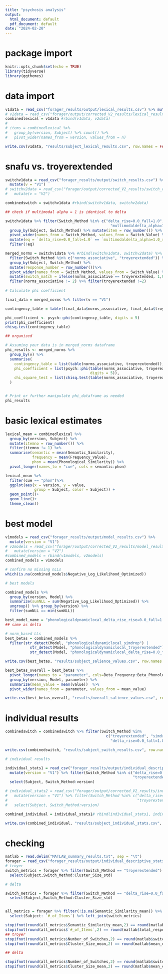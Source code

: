 ```yaml
---
title: "psychosis analysis"
output:
  html_document: default
  pdf_document: default
date: "2024-02-20"
---
```


# package import

```r
knitr::opts_chunk$set(echo = TRUE)
library(tidyverse)
library(ggthemes)
```

# data import

```r
v1data = read_csv("forager_results/output/lexical_results.csv") %>% mutate(version = "V1")
# v2data = read_csv("forager/output/corrected_V2_results/lexical_results.csv") %>% mutate(version = "V2")
combinedlexical = v1data #rbind(v1data, v2data)
# 
# items = combinedlexical %>% 
#   group_by(version, Subject) %>% count() %>%
#   pivot_wider(names_from = version, values_from = n)

write.csv(v1data, "results/subject_lexical_results.csv", row.names = FALSE)

```

# snafu vs. troyerextended

```r
switchv1data = read_csv("forager_results/output/switch_results.csv") %>% 
  mutate(v = "V1")
# switchv2data = read_csv("forager/output/corrected_V2_results/switch_results.csv") %>% 
#   mutate(v = "V2")

combinedswitch = switchv1data #rbind(switchv1data, switchv2data) 

## check if multimodal alpha = 1 is identical to delta 

switchv1data %>% filter(Switch_Method %in% c("delta_rise=0.0_fall=1.0",
                                               "multimodaldelta_alpha=1.0_rise=0.0_fall=1.0")) %>%
  group_by(Subject, Switch_Method) %>% mutate(item = row_number()) %>%
  pivot_wider(names_from = Switch_Method, values_from = Switch_Value) %>%
  mutate(eq = `delta_rise=0.0_fall=1.0` == `multimodaldelta_alpha=1.0_rise=0.0_fall=1.0`) %>%
  filter(!eq)

merged_norms = switchv1data %>% #rbind(switchv1data, switchv2data) %>% 
  filter(Switch_Method %in% c("norms_associative", "troyerextended")) %>% 
  group_by(Subject, Switch_Method) %>%
  mutate(response_number = row_number())%>%
  pivot_wider(names_from = Switch_Method, values_from = Switch_Value) %>%
  mutate(switch_match = ifelse(norms_associative == troyerextended, 1,0)) %>%
  filter(norms_associative != 2) %>% filter(troyerextended !=2)
  
# Calculate phi coefficient

final_data = merged_norms %>% filter(v == "V1")

contingency_table = table(final_data$norms_associative, final_data$troyerextended)

phi_coefficient <- psych::phi(contingency_table, digits = 5)
print(phi_coefficient)
chisq.test(contingency_table)

## organized

# Assuming your data is in merged_norms dataframe
phi_results <- merged_norms %>%
  group_by(v) %>%
  summarise(
    contingency_table = list(table(norms_associative, troyerextended)),
    phi_coefficient = list(psych::phi(table(norms_associative, troyerextended), 
                                      digits = 5)),
    chi_square_test = list(chisq.test(table(norms_associative, troyerextended)))
  )


# Print or further manipulate phi_dataframe as needed
phi_results
```

# basic lexical estimates

```r
lexical_mean = combinedlexical %>% 
  group_by(version, Subject) %>%
  mutate(itemno = row_number()) %>%
  filter(itemno != 1) %>%
  summarise(semantic = mean(Semantic_Similarity),
            frequency = mean(Frequency_Value),
            phon = mean(Phonological_Similarity)) %>%
  pivot_longer(names_to = "cue", cols = semantic:phon)

lexical_mean %>% 
  filter(cue == "phon")%>%
  ggplot(aes(x = version, y = value, 
             group = Subject, color = Subject)) +
  geom_point()+
  geom_line()+
  theme_clean()
```

# best model

```r
v1models = read_csv("forager_results/output/model_results.csv") %>%
  mutate(version = "V1")
# v2models = read_csv("forager/output/corrected_V2_results/model_results.csv") %>%
#   mutate(version = "V2")
#combined_models = rbind(v1models, v2models)
combined_models = v1models

# confirm no missing nLLs
which(is.na(combined_models$Negative_Log_Likelihood_Optimized))

# best models

combined_models %>% 
  group_by(version, Model) %>%
  summarize(sumNLL = sum(Negative_Log_Likelihood_Optimized)) %>%
  ungroup() %>% group_by(version) %>%
  filter(sumNLL == min(sumNLL))

best_model_name = "phonologicaldynamiclocal_delta_rise_rise=0.0_fall=1.0"
## same as delta

# norm_based LLs
best_betas = combined_models %>% 
  filter(str_detect(Model, "phonologicaldynamiclocal_simdrop") | 
           str_detect(Model, "phonologicaldynamiclocal_troyerextended") |
           str_detect(Model, "phonologicaldynamiclocal_delta_rise=0.0_fall=1.0"))

write.csv(best_betas, "results/subject_salience_values.csv", row.names = FALSE)

best_betas_overall = best_betas %>%
  pivot_longer(names_to = "parameter", cols=Beta_Frequency:Beta_Phonological) %>%
  group_by(version, Model, parameter) %>%
  summarize(mean_value = mean(value))  %>%
  pivot_wider(names_from = parameter, values_from = mean_value)

write.csv(best_betas_overall, "results/overall_salience_values.csv", row.names = FALSE)
```

# individual results

```r
combinedswitch = combinedswitch %>% filter(Switch_Method %in% 
                                             c("troyerextended", "simdrop", 
                                               "delta_rise=0.0_fall=1.0"))

write.csv(combinedswitch, "results/subject_switch_results.csv", row.names = FALSE)

# individual results

individual_stats1 = read_csv("forager_results/output/individual_descriptive_stats.csv") %>%
  mutate(version = "V1") %>% filter(Switch_Method %in% c("delta_rise=0.0_fall=1.0", "simdrop",
                                                         "troyerextended")) %>%
  select(Subject, Switch_Method:version)

# individual_stats2 = read_csv("forager/output/corrected_V2_results/individual_descriptive_stats.csv") %>%
#   mutate(version = "V1") %>% filter(Switch_Method %in% c("delta_rise=0.0_fall=1.0", "simdrop",
#                                                          "troyerextended")) %>%
#   select(Subject, Switch_Method:version)

combined_individual = individual_stats1# rbind(individual_stats1, individual_stats2)

write.csv(combined_individual, "results/subject_individual_stats.csv", row.names = FALSE)

```

# checking
```r
matlab = read.delim("MATLAB_summary_results.txt", sep = "\t")
forager = read_csv("forager_results/output/individual_descriptive_stats.csv") 
# troyer
switch_metrics = forager %>% filter(Switch_Method == "troyerextended") %>%
  select(Subject,Switch_Method:Cluster_Size_std)

# delta

switch_metrics = forager %>% filter(Switch_Method == "delta_rise=0.0_fall=1.0") %>%
  select(Subject,Switch_Method:Cluster_Size_std)


all_metrics = forager %>% filter(!is.na(Semantic_Similarity_mean)) %>%
  select(Subject: `#_of_Items`) %>% left_join(switch_metrics)

stopifnot(round(all_metrics$Semantic_Similarity_mean,2) == round(matlab$mean_overall_semantic_sim,2))
stopifnot(round(all_metrics$`#_of_Items`,2) == round(matlab$total_responses,2 ))
## troyer
stopifnot(round(all_metrics$Number_of_Switches,2) == round(matlab$switch_count_troyerF,2 ))
stopifnot(round(all_metrics$Cluster_Size_mean,2) == round(matlab$mean_cluster_size_with_singletons_troyerF,2 ))

## delta

stopifnot(round(all_metrics$Number_of_Switches,2) == round(matlab$switch_count_delta,2 ))
stopifnot(round(all_metrics$Cluster_Size_mean,2) == round(matlab$mean_cluster_size_with_singletons_delta,2 ))



```


<!-- # norms -->

<!-- ```{r} -->
<!-- troyerexnorms = readxl::read_excel("../evaluation_03_22_24/animals_norm_table_20240322.xlsx") %>% -->
<!--   pivot_longer(names_to = "Category", cols = africa:mythological) %>% -->
<!--   rename(Item = value) %>% arrange(Category) %>% filter(!is.na(Item)) %>% -->
<!--   mutate(Item = str_replace_all(Item, "_", " ")) -->

<!-- write.csv(troyerexnorms, file = "../forager_results/data/norms/troyer_extended_lundin_2024_03_22.csv", row.names = FALSE) -->
<!-- ``` -->


<!-- # OLD CODE -->
<!-- ## norms reorg -->

<!-- ```{r} -->
<!-- troyerexnorms = readxl::read_excel("../norm_data_03_05_24/animals_norm_table_20240304.xlsx") %>% -->
<!--   pivot_longer(names_to = "Category", cols = africa:mythological) %>% -->
<!--   rename(Item = value) %>% arrange(Category) %>% filter(!is.na(Item)) %>% -->
<!--   mutate(Item = str_replace_all(Item, "_", " ")) -->

<!-- write.csv(norms, file = "troyer_extended_lundin_2024_03_04.csv", row.names = FALSE) -->

<!-- snafunorms = read_csv("../forager/data/norms/animals_snafu_scheme_vocab.csv") -->
<!-- troyerextended = read_csv("../forager/data/norms/troyer_extended_lundin_2024_03_04.csv") -->

<!-- ``` -->

<!-- ## forager evaluation add -->

<!-- ```{r} -->
<!-- forager_eval = read_csv("../forager/output/nancy_V2_raw_forager_results/evaluation_results.csv") -->

<!-- snafu_items = snafunorms %>% pull(Item) -->
<!-- troyerex_items = troyerextended %>% pull(Item) -->

<!-- forager_eval = forager_eval %>%  -->
<!--   mutate(entryInSNAFU = ifelse(entry %in% snafu_items, 1, 0), -->
<!--          replacementInSNAFU = ifelse(replacement %in% snafu_items, 1, 0), -->
<!--          entryInTroyerEx = ifelse(entry %in% troyerex_items, 1, 0), -->
<!--          replacementInTroyerEx = ifelse(replacement %in% troyerex_items, 1, 0)) -->

<!-- write.csv(forager_eval, file = "files/forager_evaluation_V2.csv", row.names = FALSE) -->
<!-- ``` -->

<!-- ## OLD snafu vs. troyerextended -->

<!-- ```{r} -->
<!-- v1data = read_csv("V1/switch_results.csv") %>% mutate(v = "V1") -->
<!-- v2data = read_csv("V2/switch_results.csv") %>% mutate(v = "V2") -->

<!-- snafu = rbind(v1data, v2data) %>% #v1data %>%  -->
<!--   filter(Switch_Method == "norms_associative") %>% -->
<!--   select(-Switch_Method) %>% -->
<!--   rename(norms_snafu_associative = Switch_Value) %>% -->
<!--   mutate(Fluency_Item = str_replace_all(Fluency_Item, "_", "")) %>% -->
<!--   mutate(Fluency_Item = str_replace_all(Fluency_Item, " ", "")) %>% -->
<!--   filter(Fluency_Item != "mammal") -->

<!-- troyerex_v1 = read.delim("../norm_data_03_05_24/troyer_V1_AKcorrected.txt")%>%  -->
<!--   mutate(version = "V1") -->
<!-- troyerex_v2 = read.delim("../norm_data_03_05_24/troyer_V2_AKcorrected.txt")%>%  -->
<!--   mutate(version = "V2") -->

<!-- troyerex = rbind(troyerex_v1, troyerex_v2) %>% #troyerex_v1 %>% # -->
<!--   select(subject, response, troyer_fluid_switch, troyer_static_switch, version) %>% -->
<!--   mutate(response = str_replace_all(response, "_", "")) %>% -->
<!--   mutate(response = str_replace_all(response, " ", "")) -->

<!-- # write.csv(snafu, file = "snafu.csv", row.names = FALSE) -->
<!-- # write.csv(troyerex, file="troyer.csv", row.names = FALSE) -->

<!-- merged_norms = cbind(snafu, troyerex) %>%  -->
<!--   mutate(response_match = ifelse(Fluency_Item == response, 1, 0), -->
<!--          switch_match = ifelse(norms_snafu_associative == troyer_fluid_switch, 1,0)) %>% -->
<!--   filter(norms_snafu_associative != 2) %>% filter(troyer_fluid_switch !=2) -->

<!-- write.csv(merged_norms, file = "files/merged_snafu_troyerex.csv", row.names = FALSE) -->


<!-- # Calculate phi coefficient -->

<!-- final_data = merged_norms %>% filter(version == "V1") -->

<!-- contingency_table = table(final_data$norms_snafu_associative, final_data$troyer_fluid_switch) -->

<!-- phi_coefficient <- psych::phi(contingency_table, digits = 5) -->
<!-- print(phi_coefficient) -->
<!-- chisq.test(contingency_table) -->

<!-- ## organized -->

<!-- # Assuming your data is in merged_norms dataframe -->
<!-- phi_results <- merged_norms %>% -->
<!--   group_by(version) %>% -->
<!--   summarise( -->
<!--     contingency_table = list(table(norms_snafu_associative, troyer_fluid_switch)), -->
<!--     phi_coefficient = list(psych::phi(table(norms_snafu_associative, troyer_fluid_switch), digits = 5)), -->
<!--     chi_square_test = list(chisq.test(table(norms_snafu_associative, troyer_fluid_switch))) -->
<!--   ) -->


<!-- # Print or further manipulate phi_dataframe as needed -->
<!-- print(phi_results) -->
<!-- ``` -->

<!-- ## OLD troyerextended comparison -->

<!-- ```{r} -->
<!-- forager_troyerex = rbind(v1data, v2data) %>%  -->
<!--   filter(Switch_Method == "troyerextended") %>%  -->
<!--   rename(forager_troyerex = Switch_Value) %>% -->
<!--   select(-Switch_Method) %>% -->
<!--   mutate(Fluency_Item = str_replace_all(Fluency_Item, "_", "")) %>% -->
<!--   mutate(Fluency_Item = str_replace_all(Fluency_Item, " ", "")) %>% -->
<!--   filter(Fluency_Item != "mammal") -->

<!-- troyerex = rbind(troyerex_v1, troyerex_v2) %>%  -->
<!--   select(subject, response, troyer_fluid_switch, troyer_static_switch, version) %>% -->
<!--   mutate(response = str_replace_all(response, "_", "")) %>% -->
<!--   mutate(response = str_replace_all(response, " ", "")) -->

<!-- troyerex_compare = cbind(forager_troyerex, troyerex) %>% -->
<!--   mutate(response_match = ifelse(Fluency_Item == response, 1, 0), -->
<!--          switch_match = ifelse(forager_troyerex == troyer_fluid_switch, 1,0)) -->

<!-- write.csv(troyerex_compare, file = "files/troyerex_compare.csv", row.names = FALSE) -->
<!-- ``` -->
